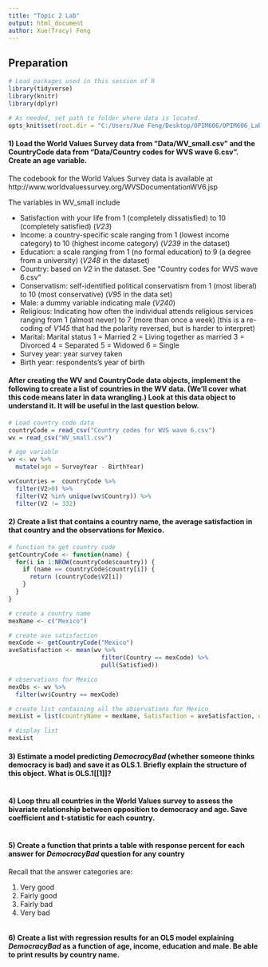 ```yaml
---
title: "Topic 2 Lab"
output: html_document
author: Xue(Tracy) Feng
---
```


## Preparation

```r
# Load packages used in this session of R
library(tidyverse)
library(knitr)
library(dplyr)

# As needed, set path to folder where data is located.
opts_knit$set(root.dir = "C:/Users/Xue Feng/Desktop/OPIM606/OPIM606_Lab2")
```


#### 1) Load the World Values Survey data from "Data/WV_small.csv" and the CountryCode data from "Data/Country codes for WVS wave 6.csv". Create an age variable.

The codebook for the World Values Survey data is available at 
http://www.worldvaluessurvey.org/WVSDocumentationWV6.jsp

The variables in WV_small include

- Satisfaction with your life from 1 (completely dissatisfied) to 10 (completely satisfied) (*V23*)
- Income: a country-specific scale ranging from 1 (lowest income category) to 10 (highest income category) (*V239* in the dataset)
- Education: a scale ranging from 1 (no formal education) to 9 (a degree from a university) (*V248* in the dataset)
- Country: based on *V2* in the dataset.  See “Country codes for WVS wave 6.csv”
- Conservatism: self-identified political conservatism from 1 (most liberal) to 10 (most conservative) (*V95* in the data set)
- Male: a dummy variable indicating male (*V240*)
- Religious: Indicating how often the individual attends religious services ranging from 1 (almost never) to 7 (more than once a week) (this is a re-coding of *V145* that had the polarity reversed, but is harder to interpret)
- Marital: Marital status 1 = Married 2 = Living together as married 3 = Divorced 4 = Separated 5 = Widowed 6 = Single
- Survey year: year survey taken
- Birth year: respondents's year of birth

#### **After** creating the WV and CountryCode data objects, implement the following to create a list of countries in the WV data.  (We'll cover what this code means later in data wrangling.)  Look at this data object to understand it.  It will be useful in the last question below.

```r
# Load country code data
countryCode = read_csv("Country codes for WVS wave 6.csv")
wv = read_csv("WV_small.csv")

# age variable
wv <- wv %>%
  mutate(age = SurveyYear - BirthYear)

wvCountries =  countryCode %>% 
  filter(V2>0) %>%
  filter(V2 %in% unique(wv$Country)) %>%
  filter(V2 != 332)
```

#### 2) Create a list that contains a country name, the average satisfaction in that country and the observations for Mexico.

```r

# function to get country code
getCountryCode <- function(name) {
  for(i in 1:NROW(countryCode$country)) {
    if (name == countryCode$country[i]) {
      return (countryCode$V2[i])
    }
  }
}

# create a country name
mexName <- c("Mexico")

# create ave satisfaction
mexCode <- getCountryCode("Mexico")
aveSatisfaction <- mean(wv %>%
                          filter(Country == mexCode) %>%
                          pull(Satisfied))

# observations for Mexico
mexObs <- wv %>%
  filter(wv$Country == mexCode)

# create list containing all the observations for Mexico
mexList = list(countryName = mexName, Satisfaction = aveSatisfaction, observations = mexObs)

# display list
mexList


```

#### 3) Estimate a model predicting *DemocracyBad* (whether someone thinks democracy is bad) and save it as OLS.1.  Briefly explain the structure of this object. What is OLS.1[[1]]?

```r

```
#### 4) Loop thru all countries in the World Values survey to assess the bivariate relationship between opposition to democracy and age. Save coefficient and t-statistic for each country.


```r
```


#### 5) Create a function that prints a table with response percent for each answer for *DemocracyBad* question for any country

Recall that the answer categories are:

1. Very good
2. Fairly good
3. Fairly bad
4. Very bad  


```r
```

#### 6) Create a list with regression results for an OLS model explaining *DemocracyBad* as a function of age, income, education and male.  Be able to print results by country name.

```r
```
